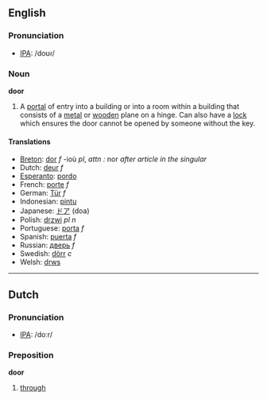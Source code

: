 ==English==
=== Pronunciation ===
*[[w:IPA|IPA]]: /doʊɾ/

=== Noun ===
'''door'''

#A [[portal]] of entry into a building or into a room within a building that consists of a [[metal]] or [[wood]]en plane on a hinge.  Can also have a [[lock]] which ensures the door cannot be opened by someone without the key.

==== Translations ====
*[[Breton]]: [[dor]] ''f'' -ioù ''pl'', ''attn :'' nor ''after article in the singular''
*Dutch: [[deur]] ''f''
*[[Esperanto]]: [[pordo]]
*French: [[porte]] ''f''
*German: [[Tür]] ''f''
*Indonesian: [[pintu]]
*Japanese: [[ドア]] (doa)
*Polish: [[drzwi]] ''pl n''
*Portuguese: [[porta]] ''f''
*Spanish: [[puerta]] ''f''
*Russian: [[дверь]] ''f''
*Swedish: [[dörr]] ''c''
*Welsh: [[drws]]

----

==Dutch==
=== Pronunciation ===
*[[w:IPA|IPA]]: /doːr/

=== Preposition ===
'''door'''

# [[through]]